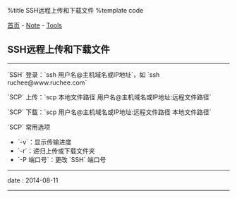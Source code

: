 %title SSH远程上传和下载文件
%template code

[[../../index|首页]] - [[../index|Note]] - [[index|Tools]]
==SSH远程上传和下载文件==
----
`SSH` 登录：`ssh 用户名@主机域名或IP地址`，如 `ssh ruchee@www.ruchee.com`

`SCP` 上传：`scp 本地文件路径 用户名@主机域名或IP地址:远程文件路径`

`SCP` 下载：`scp 用户名@主机域名或IP地址:远程文件路径 本地文件路径`

`SCP` 常用选项
* `-v`：显示传输进度
* `-r`：递归上传或下载文件夹
* `-P 端口号`：更改 `SSH` 端口号
----
<red>date</red> : 2014-08-11
----
